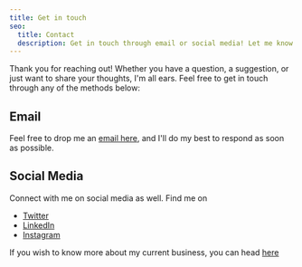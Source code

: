 ```yaml
---
title: Get in touch
seo:
  title: Contact
  description: Get in touch through email or social media! Let me know how I can help.
---
```


Thank you for reaching out! Whether you have a question, a suggestion, or just want to share your thoughts, I'm all ears. Feel free to get in touch through any of the methods below:

## Email

Feel free to drop me an [email here](mailto:akbrahma@duck.com), and I'll do my best to respond as soon as possible.

## Social Media

Connect with me on social media as well. Find me on

- [Twitter](https://twitter.com/the_brahmaa)
- [LinkedIn](https://www.linkedin.com/in/kbrahma)
- [Instagram](https://www.instagram.com/the.brahma/)

If you wish to know more about my current business, you can head [here](https://knighthood.co)

<blockquote class="imgur-embed-pub" lang="en" data-id="a/QIA3WiQ">
  <a href="//imgur.com/a/QIA3WiQ"></a>
</blockquote>
<script async src="//s.imgur.com/min/embed.js" charset="utf-8"></script>

